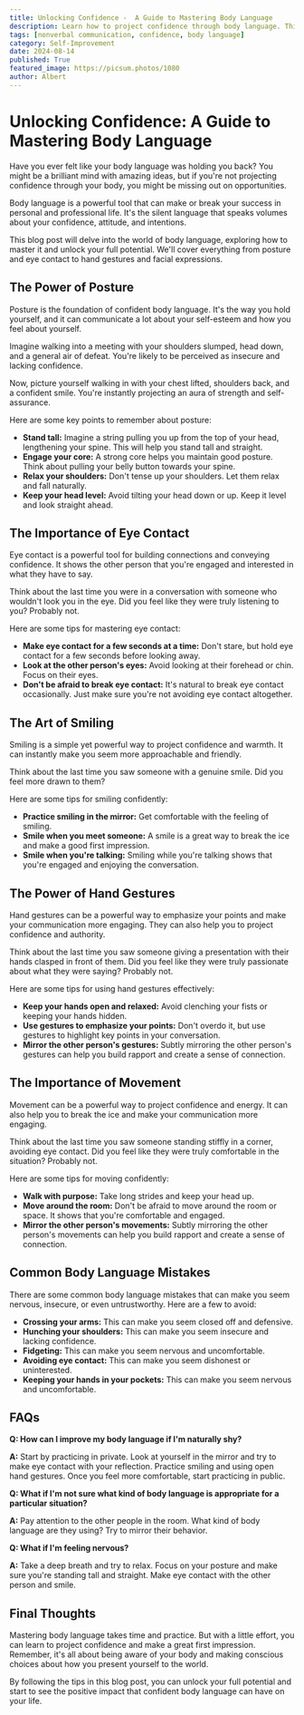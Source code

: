 ```yaml
---
title: Unlocking Confidence -  A Guide to Mastering Body Language
description: Learn how to project confidence through body language. This guide covers posture, eye contact, smiling, hand gestures, movement, and common mistakes to avoid.  Boost your self-esteem and make a great first impression.
tags: [nonverbal communication, confidence, body language]
category: Self-Improvement
date: 2024-08-14
published: True
featured_image: https://picsum.photos/1080
author: Albert
---
```


#  Unlocking Confidence: A Guide to Mastering Body Language

Have you ever felt like your body language was holding you back? You might be a brilliant mind with amazing ideas, but if you're not projecting confidence through your body, you might be missing out on opportunities.

Body language is a powerful tool that can make or break your success in personal and professional life. It's the silent language that speaks volumes about your confidence, attitude, and intentions.

This blog post will delve into the world of body language, exploring how to master it and unlock your full potential. We'll cover everything from posture and eye contact to hand gestures and facial expressions.

##  The Power of Posture

Posture is the foundation of confident body language. It's the way you hold yourself, and it can communicate a lot about your self-esteem and how you feel about yourself.

Imagine walking into a meeting with your shoulders slumped, head down, and a general air of defeat.  You're likely to be perceived as insecure and lacking confidence.

Now, picture yourself walking in with your chest lifted, shoulders back, and a confident smile.  You're instantly projecting an aura of strength and self-assurance.

Here are some key points to remember about posture:

* **Stand tall:**  Imagine a string pulling you up from the top of your head, lengthening your spine.  This will help you stand tall and straight.
* **Engage your core:**  A strong core helps you maintain good posture.  Think about pulling your belly button towards your spine.
* **Relax your shoulders:**  Don't tense up your shoulders.  Let them relax and fall naturally.
* **Keep your head level:**  Avoid tilting your head down or up.  Keep it level and look straight ahead.

##  The Importance of Eye Contact

Eye contact is a powerful tool for building connections and conveying confidence.  It shows the other person that you're engaged and interested in what they have to say.

Think about the last time you were in a conversation with someone who wouldn't look you in the eye.  Did you feel like they were truly listening to you?  Probably not.

Here are some tips for mastering eye contact:

* **Make eye contact for a few seconds at a time:**  Don't stare, but hold eye contact for a few seconds before looking away.
* **Look at the other person's eyes:**  Avoid looking at their forehead or chin.  Focus on their eyes.
* **Don't be afraid to break eye contact:**  It's natural to break eye contact occasionally.  Just make sure you're not avoiding eye contact altogether.

##  The Art of Smiling

Smiling is a simple yet powerful way to project confidence and warmth.  It can instantly make you seem more approachable and friendly.

Think about the last time you saw someone with a genuine smile.  Did you feel more drawn to them?

Here are some tips for smiling confidently:

* **Practice smiling in the mirror:**  Get comfortable with the feeling of smiling.
* **Smile when you meet someone:**  A smile is a great way to break the ice and make a good first impression.
* **Smile when you're talking:**  Smiling while you're talking shows that you're engaged and enjoying the conversation.

##  The Power of Hand Gestures

Hand gestures can be a powerful way to emphasize your points and make your communication more engaging.  They can also help you to project confidence and authority.

Think about the last time you saw someone giving a presentation with their hands clasped in front of them.  Did you feel like they were truly passionate about what they were saying?  Probably not.

Here are some tips for using hand gestures effectively:

* **Keep your hands open and relaxed:**  Avoid clenching your fists or keeping your hands hidden.
* **Use gestures to emphasize your points:**  Don't overdo it, but use gestures to highlight key points in your conversation.
* **Mirror the other person's gestures:**  Subtly mirroring the other person's gestures can help you build rapport and create a sense of connection.

##  The Importance of Movement

Movement can be a powerful way to project confidence and energy.  It can also help you to break the ice and make your communication more engaging.

Think about the last time you saw someone standing stiffly in a corner, avoiding eye contact.  Did you feel like they were truly comfortable in the situation?  Probably not.

Here are some tips for moving confidently:

* **Walk with purpose:**  Take long strides and keep your head up.
* **Move around the room:**  Don't be afraid to move around the room or space.  It shows that you're comfortable and engaged.
* **Mirror the other person's movements:**  Subtly mirroring the other person's movements can help you build rapport and create a sense of connection.

##  Common Body Language Mistakes

There are some common body language mistakes that can make you seem nervous, insecure, or even untrustworthy.  Here are a few to avoid:

* **Crossing your arms:**  This can make you seem closed off and defensive.
* **Hunching your shoulders:**  This can make you seem insecure and lacking confidence.
* **Fidgeting:**  This can make you seem nervous and uncomfortable.
* **Avoiding eye contact:**  This can make you seem dishonest or uninterested.
* **Keeping your hands in your pockets:**  This can make you seem nervous and uncomfortable.

##  FAQs

**Q: How can I improve my body language if I'm naturally shy?**

**A:**  Start by practicing in private.  Look at yourself in the mirror and try to make eye contact with your reflection.  Practice smiling and using open hand gestures.  Once you feel more comfortable, start practicing in public.

**Q: What if I'm not sure what kind of body language is appropriate for a particular situation?**

**A:**  Pay attention to the other people in the room.  What kind of body language are they using?  Try to mirror their behavior.

**Q: What if I'm feeling nervous?**

**A:**  Take a deep breath and try to relax.  Focus on your posture and make sure you're standing tall and straight.  Make eye contact with the other person and smile.

##  Final Thoughts

Mastering body language takes time and practice.  But with a little effort, you can learn to project confidence and make a great first impression.  Remember, it's all about being aware of your body and making conscious choices about how you present yourself to the world.

By following the tips in this blog post, you can unlock your full potential and start to see the positive impact that confident body language can have on your life.
